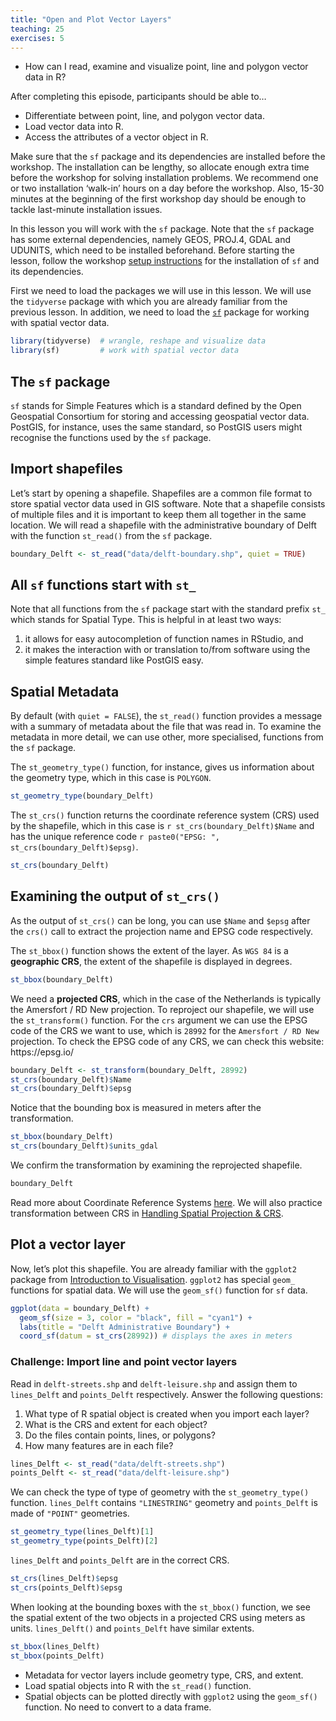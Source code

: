 ```yaml
---
title: "Open and Plot Vector Layers"
teaching: 25
exercises: 5
---
```


:::::::::::::::::::::::::::::::::::::: questions 

- How can I read, examine and visualize point, line and polygon vector data in R?

::::::::::::::::::::::::::::::::::::::::::::::::

::::::::::::::::::::::::::::::::::::: objectives

After completing this episode, participants should be able to…

- Differentiate between point, line, and polygon vector data.
- Load vector data into R.
- Access the attributes of a vector object in R.

::::::::::::::::::::::::::::::::::::::::::::::::

:::::::::::::::::::::::::::::::::::::::::::::::::::::::::::::::::::: instructor

Make sure that the `sf` package and its dependencies are installed before the 
workshop. The installation can be lengthy, so allocate enough extra time 
before the workshop for solving installation problems. We recommend one
or two installation 'walk-in' hours on a day before the workshop. Also, 15-30 
minutes at the beginning of the first workshop day should be enough to tackle 
last-minute installation issues.


::::::::::::::::::::::::::::::::::::::::::::::::::::::::::::::::::::::::::::::::

::: prereq

In this lesson you will work with the `sf` package. Note that the `sf` package has some external dependencies, namely GEOS, PROJ.4, GDAL and UDUNITS, which need to be installed beforehand. Before starting the lesson, follow the workshop [setup instructions](../learners/setup.md) for the installation of `sf` and its dependencies.

:::

First we need to load the packages we will use in this lesson. We will use the `tidyverse` package with which you are already familiar from the previous lesson. In addition, we need to load the [`sf`](https://r-spatial.github.io/sf/) package for working with spatial vector data. 

```r
library(tidyverse)  # wrangle, reshape and visualize data
library(sf)         # work with spatial vector data
```

::: callout

# The `sf` package

`sf` stands for Simple Features which is a standard defined by the Open Geospatial Consortium for storing and accessing geospatial vector data. PostGIS, for instance, uses the same standard, so PostGIS users might recognise the functions used by the `sf` package. 

:::

## Import shapefiles

Let's start by opening a shapefile. Shapefiles are a common file format to store spatial vector data used in GIS software. Note that a shapefile consists of multiple files and it is important to keep them all together in the same location. We will read a shapefile with the administrative boundary of Delft with the function `st_read()` from the `sf` package. 

```r
boundary_Delft <- st_read("data/delft-boundary.shp", quiet = TRUE)
```

::: callout

# All `sf` functions start with `st_`

Note that all functions from the `sf` package start with the standard prefix `st_` which stands for Spatial Type. This is helpful in at least two ways:  

1. it allows for easy autocompletion of function names in RStudio, and
2. it makes the interaction with or translation to/from software using the simple features standard like PostGIS easy.

:::

## Spatial Metadata

By default (with `quiet = FALSE`), the `st_read()` function provides a message with a summary of metadata about the file that was read in. To examine the metadata in more detail, we can use other, more specialised, functions from the `sf` package.  

The `st_geometry_type()` function, for instance, gives us information about the geometry type, which in this case is `POLYGON`.

```r
st_geometry_type(boundary_Delft)
```

The `st_crs()` function returns the coordinate reference system (CRS) used by the shapefile, which in this case is ``r st_crs(boundary_Delft)$Name`` and has the unique reference code ``r paste0("EPSG: ", st_crs(boundary_Delft)$epsg)``. 

```r
st_crs(boundary_Delft)
```

::: callout

# Examining the output of `st_crs()`

As the output of `st_crs()` can be long, you can use `$Name` and `$epsg` after the `crs()` call to extract the projection name and EPSG code respectively.

:::

The `st_bbox()` function shows the extent of the layer. As `WGS 84` is a **geographic CRS**, the extent of the shapefile is displayed in degrees.


```r
st_bbox(boundary_Delft)
```

We need a **projected CRS**, which in the case of the Netherlands is typically the Amersfort / RD New projection. To reproject our shapefile, we will use the `st_transform()` function. For the `crs` argument we can use the EPSG code of the CRS we want to use, which is `28992` for the `Amersfort / RD New` projection. 
To check the EPSG code of any CRS, we can check this website: https://epsg.io/

```r
boundary_Delft <- st_transform(boundary_Delft, 28992)
st_crs(boundary_Delft)$Name
st_crs(boundary_Delft)$epsg
```

Notice that the bounding box is measured in meters after the transformation.

```r
st_bbox(boundary_Delft)
st_crs(boundary_Delft)$units_gdal
```

We confirm the transformation by examining the reprojected shapefile.

```r
boundary_Delft
```

::: callout

Read more about Coordinate Reference Systems [here](https://datacarpentry.org/organization-geospatial/03-crs.html). We will also practice transformation between CRS in [Handling Spatial Projection & CRS](../episodes/12-handling-spatial-projection-and-crs.Rmd).

:::



## Plot a vector layer

Now, let's plot this shapefile. You are already familiar with the `ggplot2` package from [Introduction to Visualisation](../episodes/04-intro-to-visualisation.Rmd). `ggplot2` has special `geom_` functions for spatial data. We will use the `geom_sf()` function for `sf` data.

```r
ggplot(data = boundary_Delft) +
  geom_sf(size = 3, color = "black", fill = "cyan1") +
  labs(title = "Delft Administrative Boundary") +
  coord_sf(datum = st_crs(28992)) # displays the axes in meters
```

::::::::::::::::::::::::::::::::::::: challenge 

### Challenge: Import line and point vector layers

Read in `delft-streets.shp` and `delft-leisure.shp` and assign them to `lines_Delft` and `points_Delft` respectively. Answer the following questions:

1. What type of R spatial object is created when you import each layer?
2. What is the CRS and extent for each object?
3. Do the files contain points, lines, or polygons?
4. How many features are in each file?

:::::::::::::::::::::::: solution 

```r
lines_Delft <- st_read("data/delft-streets.shp")
points_Delft <- st_read("data/delft-leisure.shp")
```

We can check the type of type of geometry with the `st_geometry_type()` function. `lines_Delft` contains `"LINESTRING"` geometry and `points_Delft` is made of `"POINT"` geometries. 

```r
st_geometry_type(lines_Delft)[1]
st_geometry_type(points_Delft)[2]
```

`lines_Delft` and `points_Delft` are in the correct CRS.

```r
st_crs(lines_Delft)$epsg
st_crs(points_Delft)$epsg
```

When looking at the bounding boxes with the `st_bbox()` function, we see the spatial extent of the two objects in a projected CRS using meters as units. `lines_Delft()` and `points_Delft` have similar extents.

```r
st_bbox(lines_Delft)
st_bbox(points_Delft)
```

:::::::::::::::::::::::::::::::::

::::::::::::::::::::::::::::::::::::::::::::::::



::::::::::::::::::::::::::::::::::::: keypoints 

- Metadata for vector layers include geometry type, CRS, and extent.
- Load spatial objects into R with the `st_read()` function.
- Spatial objects can be plotted directly with `ggplot2` using the `geom_sf()` function. No need to convert to a data frame.

::::::::::::::::::::::::::::::::::::::::::::::::

